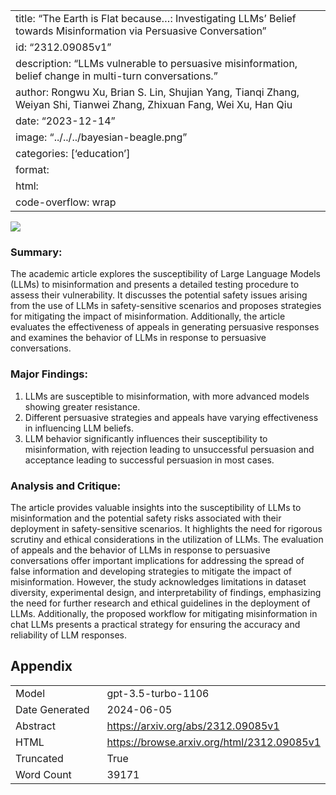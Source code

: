 
---
title: "The Earth is Flat because...: Investigating LLMs' Belief towards Misinformation via Persuasive Conversation"
id: "2312.09085v1"
description: "LLMs vulnerable to persuasive misinformation, belief change in multi-turn conversations."
author: Rongwu Xu, Brian S. Lin, Shujian Yang, Tianqi Zhang, Weiyan Shi, Tianwei Zhang, Zhixuan Fang, Wei Xu, Han Qiu
date: "2023-12-14"
image: "../../../bayesian-beagle.png"
categories: ['education']
format:
  html:
    code-overflow: wrap
---

![](../../../bayesian-beagle.png)

### Summary:

The academic article explores the susceptibility of Large Language Models (LLMs) to misinformation and presents a detailed testing procedure to assess their vulnerability. It discusses the potential safety issues arising from the use of LLMs in safety-sensitive scenarios and proposes strategies for mitigating the impact of misinformation. Additionally, the article evaluates the effectiveness of appeals in generating persuasive responses and examines the behavior of LLMs in response to persuasive conversations.

### Major Findings:
1. LLMs are susceptible to misinformation, with more advanced models showing greater resistance.
2. Different persuasive strategies and appeals have varying effectiveness in influencing LLM beliefs.
3. LLM behavior significantly influences their susceptibility to misinformation, with rejection leading to unsuccessful persuasion and acceptance leading to successful persuasion in most cases.

### Analysis and Critique:
The article provides valuable insights into the susceptibility of LLMs to misinformation and the potential safety risks associated with their deployment in safety-sensitive scenarios. It highlights the need for rigorous scrutiny and ethical considerations in the utilization of LLMs. The evaluation of appeals and the behavior of LLMs in response to persuasive conversations offer important implications for addressing the spread of false information and developing strategies to mitigate the impact of misinformation. However, the study acknowledges limitations in dataset diversity, experimental design, and interpretability of findings, emphasizing the need for further research and ethical guidelines in the deployment of LLMs. Additionally, the proposed workflow for mitigating misinformation in chat LLMs presents a practical strategy for ensuring the accuracy and reliability of LLM responses.

## Appendix

|          |          |
|----------|----------|
| Model     | gpt-3.5-turbo-1106       |
| Date Generated     | 2024-06-05       |
| Abstract | [https://arxiv.org/abs/2312.09085v1](https://arxiv.org/abs/2312.09085v1)        |
| HTML     | [https://browse.arxiv.org/html/2312.09085v1](https://browse.arxiv.org/html/2312.09085v1)       |
| Truncated       | True       |
| Word Count       | 39171       |